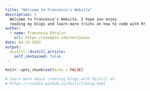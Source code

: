 ```yaml
---
title: "Welcome to Francesca's Website"
description: |
  Welcome to Francesca's Website. I hope you enjoy 
  reading my blogs and learn more tricks on how to code with R!
author:
  - name: Francesca Edralin
    url: https://example.com/norajones
date: 04-13-2021
output:
  distill::distill_article:
    self_contained: false
---
```


```r
knitr::opts_chunk$set(echo = FALSE)

# Learn more about creating blogs with Distill at:
# https://rstudio.github.io/distill/blog.html

```




